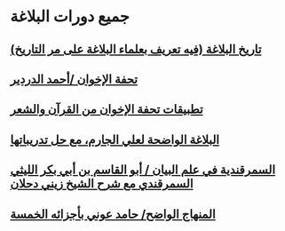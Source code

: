 # جميع دورات البلاغة
## [(تاريخ البلاغة (فيه تعريف بعلماء البلاغة على مر التاريخ](%D8%AA%D8%A7%D8%B1%D9%8A%D8%AE%20%D8%A7%D9%84%D8%A8%D9%84%D8%A7%D8%BA%D8%A9)
## [تحفة الإخوان  /أحمد الدردير](%D8%AA%D8%AD%D9%81%D8%A9%20%D8%A7%D9%84%D8%A5%D8%AE%D9%88%D8%A7%D9%86)
## [تطبيقات تحفة الإخوان من القرآن والشعر](%D8%AA%D8%B7%D8%A8%D9%8A%D9%82%D8%A7%D8%AA%20%D8%AA%D8%AD%D9%81%D8%A9%20%D8%A7%D9%84%D8%A5%D8%AE%D9%88%D8%A7%D9%86)
## [البلاغة الواضحة لعلي الجارم، مع حل تدريباتها](%D8%A7%D9%84%D8%A8%D9%84%D8%A7%D8%BA%D8%A9%20%D8%A7%D9%84%D9%88%D8%A7%D8%B6%D8%AD%D8%A9)
## [السمرقندية في علم البيان / أبو القاسم بن أبي بكر الليثي السمرقندي مع شرح الشيخ زيني دحلان](%D8%A7%D9%84%D8%B3%D9%85%D8%B1%D9%82%D9%86%D8%AF%D9%8A%D8%A9%20%D9%81%D9%8A%20%D8%B9%D9%84%D9%85%20%D8%A7%D9%84%D8%A8%D9%8A%D8%A7%D9%86)
## [المنهاج الواضح/ حامد عوني بأجزائه الخمسة](%D8%A7%D9%84%D9%85%D9%86%D9%87%D8%A7%D8%AC%20%D8%A7%D9%84%D9%88%D8%A7%D8%B6%D8%AD/%D8%A7%D9%84%D9%85%D9%86%D9%87%D8%A7%D8%AC%20%D8%A7%D9%84%D9%88%D8%A7%D8%B6%D8%AD%20%D8%A7%D9%84%D8%A7%D9%88%D9%84)
